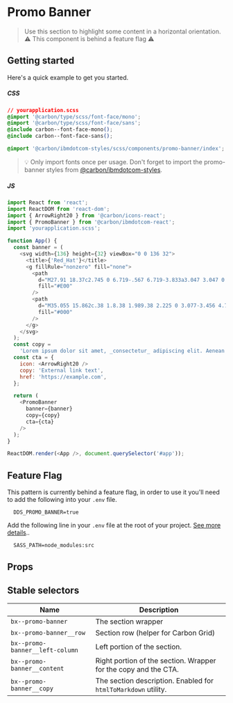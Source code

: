 
# Promo Banner

> Use this section to highlight some content in a horizontal orientation. ⚠️ This component is behind a feature flag ⚠️

## Getting started

Here's a quick example to get you started.

##### CSS

```css
// yourapplication.scss
@import '@carbon/type/scss/font-face/mono';
@import '@carbon/type/scss/font-face/sans';
@include carbon--font-face-mono();
@include carbon--font-face-sans();

@import '@carbon/ibmdotcom-styles/scss/components/promo-banner/index';
```

> 💡 Only import fonts once per usage. Don't forget to import the
> promo-banner styles from
> [@carbon/ibmdotcom-styles](https://github.com/carbon-design-system/ibm-dotcom-library/blob/master/packages/styles).

##### JS

```javascript
import React from 'react';
import ReactDOM from 'react-dom';
import { ArrowRight20 } from '@carbon/icons-react';
import { PromoBanner } from '@carbon/ibmdotcom-react';
import 'yourapplication.scss';

function App() {
  const banner = (
    <svg width={136} height={32} viewBox="0 0 136 32">
      <title>{'Red_Hat'}</title>
      <g fillRule="nonzero" fill="none">
        <path
          d="M27.91 18.37c2.745 0 6.719-.567 6.719-3.833a3.047 3.047 0 00-.068-.75L32.926 6.68c-.378-1.563-.71-2.27-3.456-3.644C27.341 1.951 22.703.15 21.33.15c-1.278 0-1.657 1.657-3.171 1.657-1.467 0-2.555-1.23-3.928-1.23-1.325 0-2.177.898-2.84 2.745 0 0-1.844 5.202-2.083 5.962a1.4 1.4 0 00-.048.427c0 2.023 7.968 8.66 18.65 8.66m7.145-2.51c.38 1.801.38 1.99.38 2.226 0 3.077-3.456 4.78-8.004 4.78-10.269 0-19.261-6.003-19.261-9.987 0-.55.113-1.095.33-1.6-3.692.19-8.47.852-8.47 5.064.004 6.901 16.378 15.421 29.346 15.421 9.939 0 12.446-4.496 12.446-8.046 0-2.8-2.413-5.962-6.767-7.857"
          fill="#E00"
        />
        <path
          d="M35.055 15.862c.38 1.8.38 1.989.38 2.225 0 3.077-3.456 4.78-8.004 4.78-10.269 0-19.261-6.003-19.261-9.987 0-.55.113-1.095.33-1.6l.8-1.988a1.4 1.4 0 00-.048.427c0 2.023 7.968 8.66 18.65 8.66 2.745 0 6.719-.568 6.719-3.834a3.047 3.047 0 00-.068-.75l.502 2.067zM127.201 20.416c0 2.601 1.57 3.878 4.432 3.878a11.428 11.428 0 002.602-.37V20.9a5.445 5.445 0 01-1.685.254c-1.177 0-1.617-.37-1.617-1.479v-4.64h3.418v-3.117h-3.418V7.97l-3.74.8v3.14h-2.471v3.117h2.471l.008 5.389zm-11.623.068c0-.8.8-1.2 2.03-1.2a9.354 9.354 0 012.218.277v1.57c-.715.39-1.518.589-2.332.577-1.2 0-1.916-.462-1.916-1.224m1.14 3.856c1.317 0 2.38-.276 3.372-.947v.739h3.694v-7.826c0-2.98-2.001-4.618-5.357-4.618-1.869 0-3.716.438-5.703 1.338l1.339 2.748c1.433-.6 2.633-.969 3.696-.969 1.546 0 2.33.6 2.33 1.823v.6a10.875 10.875 0 00-2.77-.346c-3.14 0-5.033 1.317-5.033 3.672 0 2.147 1.709 3.786 4.432 3.786m-20.294-.2h3.97v-6.333h6.657v6.325h3.97V7.97h-3.97v6.203h-6.65V7.97h-3.97l-.007 16.17zm-15.133-6.117c0-1.755 1.385-3.096 3.202-3.096.95-.02 1.873.318 2.585.947v4.272a3.602 3.602 0 01-2.585.97c-1.801 0-3.202-1.34-3.202-3.093m5.84 6.117h3.695V7.153l-3.74.8v4.603a6.203 6.203 0 00-3.118-.8c-3.555 0-6.349 2.749-6.349 6.259a6.203 6.203 0 006.235 6.279 5.507 5.507 0 003.278-1.063v.909zm-16.945-9.383c1.176 0 2.169.76 2.563 1.939h-5.104c.37-1.225 1.294-1.939 2.54-1.939m-6.302 3.278c0 3.555 2.91 6.327 6.649 6.327 2.055 0 3.556-.555 5.102-1.847l-2.47-2.201c-.577.6-1.432.924-2.448.924a3.158 3.158 0 01-3.001-1.939h8.704v-.924c0-3.878-2.602-6.673-6.165-6.673a6.273 6.273 0 00-6.371 6.327m-6.443-6.674c1.316 0 2.055.833 2.055 1.825 0 .993-.739 1.823-2.055 1.823h-3.924v-3.648h3.924zm-7.896 12.769h3.972v-5.88h3.023l3.05 5.888h4.442l-3.556-6.466c1.917-.83 3.048-2.56 3.048-4.548 0-2.91-2.286-5.148-5.703-5.148h-8.276v16.154z"
          fill="#000"
        />
      </g>
    </svg>
  );
  const copy =
    'Lorem ipsum dolor sit amet, _consectetur_ adipiscing elit. Aenean et ultricies est. Mauris iaculis eget dolor nec hendrerit. Phasellus at elit sollicitudin.';
  const cta = {
    icon: <ArrowRight20 />
    copy: 'External link text',
    href: 'https://example.com',
  };

  return (
    <PromoBanner
      banner={banner}
      copy={copy}
      cta={cta}
    />
  );
}

ReactDOM.render(<App />, document.querySelector('#app'));
```

## Feature Flag

This pattern is currently behind a feature flag, in order to use it you'll need
to add the following into your `.env` file.

```
  DDS_PROMO_BANNER=true
```

Add the following line in your `.env` file at the root of your project.
[See more details](https://github.com/carbon-design-system/ibm-dotcom-library/tree/master/packages/styles#usage)..

```
  SASS_PATH=node_modules:src
```

## Props

<Props of={PromoBanner} />

## Stable selectors

| Name                            | Description                                                     |
|---------------------------------|-----------------------------------------------------------------|
| `bx--promo-banner`              | The section wrapper                                             |
| `bx--promo-banner__row`         | Section row (helper for Carbon Grid)                            |
| `bx--promo-banner__left-column` | Left portion of the section.                                    |
| `bx--promo-banner__content`     | Right portion of the section. Wrapper for the copy and the CTA. |
| `bx--promo-banner__copy`        | The section description. Enabled for `htmlToMarkdown` utility.  |

<Description markdown={contributing} />
